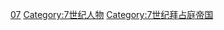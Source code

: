 [[Category:各世紀拜占庭人|07]]
[[Category:7世纪人物|Category:7世纪人物]]
[[Category:7世纪拜占庭帝国|Category:7世纪拜占庭帝国]]
{{各世纪拜占庭人}}